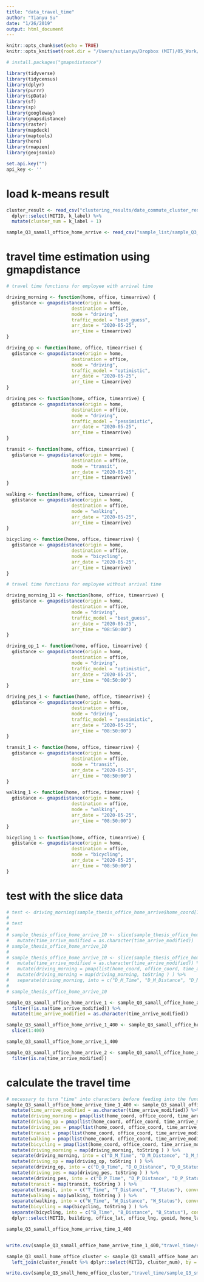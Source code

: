 ```yaml
---
title: "data_travel_time"
author: "Tianyu Su"
date: "1/26/2019"
output: html_document
---
```


```r
knitr::opts_chunk$set(echo = TRUE)
knitr::opts_knit$set(root.dir = "/Users/sutianyu/Dropbox (MIT)/05_Work/Thesis/02_data")
```

```r

# install.packages("gmapsdistance")

library(tidyverse)
library(tidycensus)
library(dplyr)
library(purrr)
library(spData)
library(sf)
library(sp)
library(googleway)
library(gmapsdistance)
library(raster)
library(mapdeck)
library(maptools)
library(here)
library(rmapzen)
library(geojsonio)

```

```r
set.api.key("")
api_key <- ''
```

# load k-means result
```r

cluster_result <- read_csv("clustering_results/date_commute_cluster_result.csv") %>%
  dplyr::select(MITID, k_label) %>%
  mutate(cluster_num = k_label + 1)

```

```r

sample_Q3_samall_office_home_arrive <- read_csv("sample_list/sample_Q3_samall_office_home_arrive.csv")

```

# travel time estimation using gmapdistance
```r

# travel time functions for employee with arrival time

driving_morning <- function(home, office, timearrive) {
  gdistance <- gmapsdistance(origin = home, 
                        destination = office, 
                        mode = "driving",
                        traffic_model = "best_guess",
                        arr_date = "2020-05-25", 
                        arr_time = timearrive)
}

driving_op <- function(home, office, timearrive) {
  gdistance <- gmapsdistance(origin = home, 
                        destination = office, 
                        mode = "driving",
                        traffic_model = "optimistic",
                        arr_date = "2020-05-25", 
                        arr_time = timearrive)
}

driving_pes <- function(home, office, timearrive) {
  gdistance <- gmapsdistance(origin = home, 
                        destination = office, 
                        mode = "driving",
                        traffic_model = "pessimistic",
                        arr_date = "2020-05-25", 
                        arr_time = timearrive)
}

transit <- function(home, office, timearrive) {
  gdistance <- gmapsdistance(origin = home, 
                        destination = office, 
                        mode = "transit",
                        arr_date = "2020-05-25", 
                        arr_time = timearrive)
}

walking <- function(home, office, timearrive) {
  gdistance <- gmapsdistance(origin = home, 
                        destination = office, 
                        mode = "walking",
                        arr_date = "2020-05-25", 
                        arr_time = timearrive)
}

bicycling <- function(home, office, timearrive) {
  gdistance <- gmapsdistance(origin = home, 
                        destination = office, 
                        mode = "bicycling",
                        arr_date = "2020-05-25", 
                        arr_time = timearrive)
}

```

```r

# travel time functions for employee without arrival time

driving_morning_11 <- function(home, office, timearrive) {
  gdistance <- gmapsdistance(origin = home, 
                        destination = office, 
                        mode = "driving",
                        traffic_model = "best_guess",
                        arr_date = "2020-05-25", 
                        arr_time = "08:50:00")
}

driving_op_1 <- function(home, office, timearrive) {
  gdistance <- gmapsdistance(origin = home, 
                        destination = office, 
                        mode = "driving",
                        traffic_model = "optimistic",
                        arr_date = "2020-05-25", 
                        arr_time = "08:50:00")
}

driving_pes_1 <- function(home, office, timearrive) {
  gdistance <- gmapsdistance(origin = home, 
                        destination = office, 
                        mode = "driving",
                        traffic_model = "pessimistic",
                        arr_date = "2020-05-25", 
                        arr_time = "08:50:00")
}

transit_1 <- function(home, office, timearrive) {
  gdistance <- gmapsdistance(origin = home, 
                        destination = office, 
                        mode = "transit",
                        arr_date = "2020-05-25", 
                        arr_time = "08:50:00")
}

walking_1 <- function(home, office, timearrive) {
  gdistance <- gmapsdistance(origin = home, 
                        destination = office, 
                        mode = "walking",
                        arr_date = "2020-05-25", 
                        arr_time = "08:50:00")
}

bicycling_1 <- function(home, office, timearrive) {
  gdistance <- gmapsdistance(origin = home, 
                        destination = office, 
                        mode = "bicycling",
                        arr_date = "2020-05-25", 
                        arr_time = "08:50:00")
}

```

# test with the slice data
```r

# test <- driving_morning(sample_thesis_office_home_arrive$home_coord[1], sample_thesis_office_home_arrive$office_coord[1], sample_thesis_office_home_arrive$time_arrive_modified[1])
# 
# test
# 
# sample_thesis_office_home_arrive_10 <- slice(sample_thesis_office_home_arrive, 1:1) %>%
#   mutate(time_arrive_modified = as.character(time_arrive_modified))
# sample_thesis_office_home_arrive_10
# 
# sample_thesis_office_home_arrive_10 <- slice(sample_thesis_office_home_arrive, 1:10) %>%
#   mutate(time_arrive_modified = as.character(time_arrive_modified)) %>%
#   mutate(driving_morning = pmap(list(home_coord, office_coord, time_arrive_modified), .f = driving_morning)) %>%
#   mutate(driving_morning = map(driving_morning, toString ) ) %>%
#   separate(driving_morning, into = c("D_M_Time", "D_M_Distance", "D_M_Status"), convert = TRUE)
# 
# sample_thesis_office_home_arrive_10

```

```r

sample_Q3_samall_office_home_arrive_1 <- sample_Q3_samall_office_home_arrive %>%
  filter(!is.na(time_arrive_modified)) %>%
  mutate(time_arrive_modified = as.character(time_arrive_modified))

sample_Q3_samall_office_home_arrive_1_400 <- sample_Q3_samall_office_home_arrive_1 %>%
  slice(1:400)

sample_Q3_samall_office_home_arrive_1_400

sample_Q3_samall_office_home_arrive_2 <- sample_Q3_samall_office_home_arrive %>%
  filter(is.na(time_arrive_modified))

```

# calculate the travel time
```r

# necessary to turn "time" into characters before feeding into the functions
sample_Q3_samall_office_home_arrive_time_1_400 <- sample_Q3_samall_office_home_arrive_1_400 %>% 
  mutate(time_arrive_modified = as.character(time_arrive_modified)) %>%
  mutate(driving_morning = pmap(list(home_coord, office_coord, time_arrive_modified), .f = driving_morning)) %>%
  mutate(driving_op = pmap(list(home_coord, office_coord, time_arrive_modified), .f = driving_op)) %>%
  mutate(driving_pes = pmap(list(home_coord, office_coord, time_arrive_modified), .f = driving_pes)) %>%
  mutate(transit = pmap(list(home_coord, office_coord, time_arrive_modified), .f = transit)) %>%
  mutate(walking = pmap(list(home_coord, office_coord, time_arrive_modified), .f = walking)) %>%
  mutate(bicycling = pmap(list(home_coord, office_coord, time_arrive_modified), .f = bicycling)) %>%
  mutate(driving_morning = map(driving_morning, toString ) ) %>%
  separate(driving_morning, into = c("D_M_Time", "D_M_Distance", "D_M_Status"), convert = TRUE) %>%
  mutate(driving_op = map(driving_op, toString ) ) %>%
  separate(driving_op, into = c("D_O_Time", "D_O_Distance", "D_O_Status"), convert = TRUE) %>%
  mutate(driving_pes = map(driving_pes, toString ) ) %>%
  separate(driving_pes, into = c("D_P_Time", "D_P_Distance", "D_P_Status"), convert = TRUE) %>%
  mutate(transit = map(transit, toString ) ) %>%
  separate(transit, into = c("T_Time", "T_Distance", "T_Status"), convert = TRUE) %>%
  mutate(walking = map(walking, toString ) ) %>%
  separate(walking, into = c("W_Time", "W_Distance", "W_Status"), convert = TRUE) %>%
  mutate(bicycling = map(bicycling, toString ) ) %>%
  separate(bicycling, into = c("B_Time", "B_Distance", "B_Status"), convert = TRUE) %>%
  dplyr::select(MITID, building, office_lat, office_lng, geoid, home_lat, home_lng, time_arrive_modified, D_M_Time, D_O_Time, D_P_Time, T_Time, W_Time, B_Time)

sample_Q3_samall_office_home_arrive_time_1_400


write.csv(sample_Q3_samall_office_home_arrive_time_1_400,"travel_time/sample_Q3_samall_office_home_arrive_time_1_400.csv", row.names = FALSE)

```

```r

sample_Q3_small_home_office_cluster <- sample_Q3_samall_office_home_arrive %>%
  left_join(cluster_result %>% dplyr::select(MITID, cluster_num), by = "MITID")

write.csv(sample_Q3_small_home_office_cluster,"travel_time/sample_Q3_small_home_office_cluster.csv", row.names = FALSE)

```
